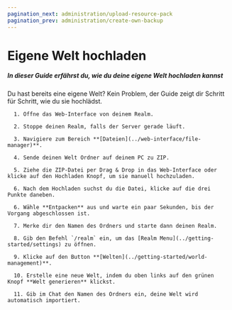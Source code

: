 ```yaml
---
pagination_next: administration/upload-resource-pack
pagination_prev: administration/create-own-backup
---
```


# Eigene Welt hochladen

##### In dieser Guide erfährst du, wie du deine eigene Welt hochladen kannst

Du hast bereits eine eigene Welt? Kein Problem, der Guide zeigt dir Schritt für Schritt, wie du sie hochlädst.

      1. Öffne das Web-Interface von deinem Realm.

      2. Stoppe deinen Realm, falls der Server gerade läuft.

      3. Navigiere zum Bereich **[Dateien](../web-interface/file-manager)**.

      4. Sende deinen Welt Ordner auf deinem PC zu ZIP.

      5. Ziehe die ZIP-Datei per Drag & Drop in das Web-Interface oder klicke auf den Hochladen Knopf, um sie manuell hochzuladen.

      6. Nach dem Hochladen suchst du die Datei, klicke auf die drei Punkte daneben.

      6. Wähle **Entpacken** aus und warte ein paar Sekunden, bis der Vorgang abgeschlossen ist.

      7. Merke dir den Namen des Ordners und starte dann deinen Realm.

      8. Gib den Befehl `/realm` ein, um das [Realm Menu](../getting-started/settings) zu öffnen.

      9. Klicke auf den Button **[Welten](../getting-started/world-management)**.

      10. Erstelle eine neue Welt, indem du oben links auf den grünen Knopf **Welt generieren** klickst.

      11. Gib im Chat den Namen des Ordners ein, deine Welt wird automatisch importiert.